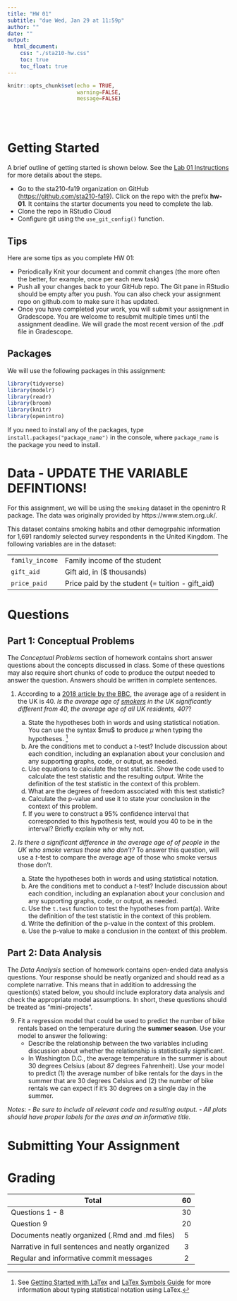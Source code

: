 ```yaml
---
title: "HW 01"
subtitle: "due Wed, Jan 29 at 11:59p"
author: ""
date: ""
output: 
  html_document:
    css: "./sta210-hw.css"
    toc: true
    toc_float: true
---
```


```r
knitr::opts_chunk$set(echo = TRUE,
                      warning=FALSE,
                      message=FALSE)
```
<br><br>

# Getting Started

A brief outline of getting started is shown below. See the [Lab 01 Instructions](https://www2.stat.duke.edu/courses/Fall19/sta199.001/labs/lab-01-intro-r.html) for more details about the steps. 

- Go to the sta210-fa19 organization on GitHub ([https://github.com/sta210-fa19](https://github.com/sta210-fa19)). Click on the repo with the prefix **hw-01**. It contains the starter documents you need to complete the lab.
- Clone the repo in RStudio Cloud
- Configure git using the `use_git_config()` function.

## Tips

Here are some tips as you complete HW 01:

- Periodically Knit your document and commit changes (the more often the better, for example, once per each new task)
- Push all your changes back to your GitHub repo. The Git pane in RStudio should be empty after you push. You can also check your assignment repo on github.com to make sure it has updated.
- Once you have completed your work, you will submit your assignment in Gradescope. You are welcome to resubmit multiple times until the assignment deadline. We will grade the most recent version of the .pdf file in Gradescope.

## Packages 

We will use the following packages in this assignment: 

```r
library(tidyverse)
library(modelr)
library(readr) 
library(broom)
library(knitr)
library(openintro)
```

If you need to install any of the packages, type `install.packages("package_name")` in the console, where `package_name` is the package you need to install. 

# Data - UPDATE THE VARIABLE DEFINTIONS!

For this assignment, we will be using the `smoking` dataset in the openintro R package. The data was originally provided by https://www.stem.org.uk/. 

This dataset contains smoking habits and other demogrpahic information for 1,691 randomly selected survey respondents in the United Kingdom. The following variables are in the dataset: 

|  |  |
|-----------|------------------------------------------|
| `family_income` | Family income of the student |
| `gift_aid` | Gift aid, in ($ thousands) |
| `price_paid` | Price paid by the student (= tuition - gift_aid) |



# Questions

## Part 1: Conceptual Problems

The *Conceptual Problems* section of homework contains short answer questions about the concepts discussed in class. Some of these questions may also require short chunks of code to produce the output needed to answer the question. Answers should be written in complete sentences.

1. According to a [2018 article by the BBC](https://www.bbc.com/news/uk-43316697), the average age of a resident in the UK is 40. *Is the average age of <u>smokers</u> in the UK significantly different from 40, the average age of all UK residents, 40?*?

    a. State the hypotheses both in words and using statistical notiation.  You can use the syntax \$mu\$ to produce $\mu$ when typing the hypotheses. ^[See [Getting Started with LaTex](https://artofproblemsolving.com/wiki/index.php/LaTeX:LaTeX_on_AoPS#Getting_Started_with_LaTeX) and [LaTex Symbols Guide](https://artofproblemsolving.com/wiki/index.php/LaTeX:Symbols#Greek_Letters) for more information about typing statistical notation using LaTex.]
    b. Are the conditions met to conduct a *t*-test? Include discussion about each condition, including an explanation about your conclusion and any supporting graphs, code, or output, as needed.
    c.  Use equations to calculate the test statistic. Show the code used to calculate the test statistic and the resulting output. Write the definition of the test statistic in the context of this problem. 
    d. What are the degrees of freedom associated with this test statistic?
    e. Calculate the p-value and use it to state your conclusion in the context of this problem. 
    f. If you were to construct a 95% confidence interval that corresponded to this hypothesis test, would you 40 to be in the interval? Briefly explain why or why not.


2. *Is there a significant difference in the average age of of people in the UK who smoke versus those who don't?* To answer this question, will use a *t*-test to compare the average age of those who smoke versus those don't. 

    a. State the hypotheses both in words and using statistical notation.
    b. Are the conditions met to conduct a *t*-test? Include discussion about each condition, including an explanation about your conclusion and any supporting graphs, code, or output, as needed.
    c. Use the `t.test` function to test the hypotheses from part(a). Write the definition of the test statistic in the context of this problem. 
    d. Write the definition of the p-value in the context of this problem.
    e. Use the p-value to make a conclusion in the context of this problem. 


## Part 2: Data Analysis

The *Data Analysis* section of homework contains open-ended data analysis questions. Your response should be neatly organized and should read as a complete narrative. This means that in addition to addressing the question(s) stated below, you should include exploratory data analysis and check the appropriate model assumptions. In short, these questions should be treated as "mini-projects".

9. Fit a regression model that could be used to predict the number of bike rentals based on the temperature during the **summer season**. Use your model to answer the following: 
    - Describe the relationship between the two variables including discussion about whether the relationship is statistically significant. 
    - In Washington D.C., the average temperature in the summer is about 30 degrees Celsius (about 87 degrees Fahrenheit). Use your model to predict (1) the average number of bike rentals for the days in the summer that are 30 degrees Celsius and (2) the number of bike rentals we can expect if it's 30 degrees on a single day in the summer.
    
*Notes:* 
*- Be sure to include all relevant code and resulting output.*
*- All plots should have proper labels for the axes and an informative title.* 

# Submitting Your Assignment



# Grading

| **Total** | **60** |
|-------------------------------------------------------------|:--:|
| Questions 1 - 8 | 30 |
| Question 9 | 20 |
| Documents neatly organized (.Rmd and .md files) | 5 |
| Narrative in full sentences and neatly organized| 3 |
| Regular and informative commit messages | 2 |
